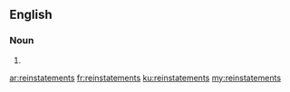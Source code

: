 ==English==

===Noun===
{{head|en}}

# {{plural of|reinstatement}}

[[ar:reinstatements]]
[[fr:reinstatements]]
[[ku:reinstatements]]
[[my:reinstatements]]